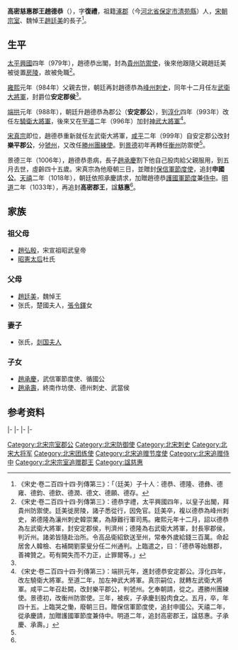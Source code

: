 {{Expand|time=2015-03-10T08:59:27+00:00}}
'''高密慈惠郡王趙德恭'''（{{bd|962年||1006年||}}），字'''復禮'''，祖籍[[涿郡|涿郡]]（今[[河北省|河北省]][[保定市|保定市]][[清苑縣|清苑縣]]）人，[[宋朝|宋朝]][[宗室|宗室]]、魏悼王[[趙廷美|趙廷美]]的長子<ref>《宋史·卷二百四十四·列傳第三》：「（廷美）子十人：德恭、德隆、德彝、德雍、德鈞、德欽、德潤、德文、德願、德存。</ref>。

==生平==
[[太平興國|太平興國]]四年（979年），趙德恭出閣，封為[[貴州|貴州]][[防禦使|防禦使]]，後來他跟隨父親趙廷美被徙置[[房陵|房陵]]，故被免職<ref name=autogenerated1>《宋史·卷二百四十四·列傳第三》：德恭字禮，太平興國四年，以皇子出閣，拜貴州防禦使。廷美徙房陵，諸子悉從行，因免官。廷美卒，複以德恭為峰州刺史，弟德隆為瀼州刺史韓崇業，為靜難行軍司馬。雍熙元年十二月，詔以德恭為左武衛大將軍，封安定郡侯，判濟州；德隆為右武衛大將軍，封長寧郡侯，判沂州。諸弟皆隨赴治所。令高品衛紹欽送至州，常奉外歲給錢三百萬。命起居舍人韓檢、右補闕劉蒙叟分任二州通判。上臨遣之，曰：「德恭等始曆郡，善裨贊之。苟有闕失而不力正，止罪爾等。」</ref>。

[[雍熙|雍熙]]元年（984年）父親去世，朝廷再封趙德恭為[[峰州|峰州]][[刺史|刺史]]，同年十二月任左[[武衛大將軍|武衛大將軍]]，封爵位'''安定郡侯'''<ref name=autogenerated1/>。

[[端拱|端拱]]元年（988年），朝廷升趙德恭為郡公（'''安定郡公'''），到[[淳化_(年號)|淳化]]四年（993年）改任左[[驍衛大將軍|驍衛大將軍]]，後來又在[[至道|至道]]二年（996年）加封[[神武大將軍|神武大將軍]]<ref name=autogenerated2>《宋史·卷二百四十四·列傳第三》：端拱元年，進封德恭安定郡公。淳化四年，改左驍衛大將軍。至道二年，加左神武大將軍。真宗嗣位，就轉左武衛大將軍。咸平二年召赴闕，改封樂平郡公，判虢州。乞奉朝請，從之。遷勝州團練使。景德初，改衡州防禦使。三年，被疾，子承慶刲股肉食之。五月，卒，年四十五。上臨哭之慟，廢朝三日。贈保信軍節度使，追封申國公。天禧二年，從承慶請，加贈護國軍節度兼侍中。明道二年，追封高密郡王，諡慈惠。子承慶、承壽。」</ref>。

[[宋真宗|宋真宗]]即位，趙德恭重新就任左武衛大將軍，[[咸平|咸平]]二年（999年）自安定郡公改封'''樂平郡公'''，分[[虢州|虢州]]，又改任[[勝州|勝州]][[團練使|團練使]]。到[[景德|景德]]初年再轉任[[衡州|衡州]]防禦使<ref name=autogenerated2/>。

景德三年（1006年），趙德恭患病，長子[[趙承慶|趙承慶]]割下他自己股肉給父親服用，到五月去世，虛齡四十五歲。宋真宗為他廢朝三日，並贈封[[保信軍|保信軍]][[節度使|節度使]]，追封'''申國公'''。[[天禧_(北宋)|天禧]]二年（1018年），朝廷依照承慶請求，加贈趙德恭[[護國軍節度|護國軍節度]]兼[[侍中|侍中]]。[[明道_(北宋)|明道]]二年（1033年），再追封'''高密郡王'''，諡'''慈惠'''<ref name=autogenerated2/>。

==家族==
===祖父母===
*[[趙弘殷|趙弘殷]]，宋宣祖昭武皇帝
*[[昭憲太后|昭憲太后]]杜氏

===父母===
*[[趙廷美|趙廷美]]，魏悼王
*张氏，楚國夫人，[[張令鐸|張令鐸]]女

===妻子===
*张氏，[[剡国夫人|剡国夫人]]

===子女===
*[[趙承慶|趙承慶]]，武信軍節度使、循國公
*[[趙承壽|趙承壽]]，終南作坊使、德州刺史、武當侯

==参考资料==
{{reflist}}

{{s-start}}
{{s-none|無|朝廷新賜爵}}
{{s-ttl|title=宋安定郡侯|years=984年－988年}}
{{s-vacant|升為安定郡公|next=侄[[趙承操|趙承操]]}}
|-
{{s-vacant|朝廷新賜爵|last=堂侄孫[[趙惟吉|趙惟吉]]}}
{{s-ttl|title=宋安定郡公|years=988年－999年}}
{{s-none|無|改封樂平郡公}}
|-
{{s-none|無|自安定郡公改封}}
{{s-ttl|title=宋樂平郡公|years=999年－1006年}}
{{s-vacant||next=侄[[趙承澋|趙承澋]]}}
|-
{{s-none|無|朝廷追封}}
{{s-ttl|title=宋申國公|years=（追封）}}
{{s-vacant|朝廷未繼封|next=族曾孫[[趙世清|趙世清]]}}
|-
{{s-none|無|朝廷追封}}
{{s-ttl|title=宋高密郡王|years=（追封）}}
{{s-vacant|朝廷未繼封|next=族曾孫[[趙頵|趙頵]]}}
{{end}}

[[Category:北宋宗室郡公|Category:北宋宗室郡公]]
[[Category:北宋防御使|Category:北宋防御使]]
[[Category:北宋刺史|Category:北宋刺史]]
[[Category:北宋大将军|Category:北宋大将军]]
[[Category:北宋团练使|Category:北宋团练使]]
[[Category:北宋追赠节度使|Category:北宋追赠节度使]]
[[Category:北宋追赠侍中|Category:北宋追赠侍中]]
[[Category:北宋宗室追赠郡王|Category:北宋宗室追赠郡王]]
[[Category:諡慈惠|Category:諡慈惠]]